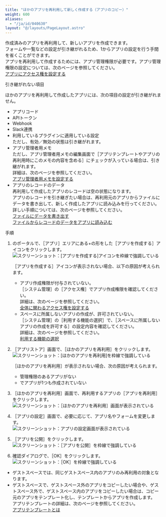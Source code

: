 ```yaml
---
title: "ほかのアプリを再利用して新しく作成する（アプリのコピー）"
weight: 600
aliases:
  - "/ja/id/040630"
layout: "@/layouts/PageLayout.astro"
---
```




作成済みのアプリを再利用して、新しいアプリを作成できます。  
フォームや一覧などの設定が引き継がれるため、1からアプリの設定を行う手間を省くことができます。  
アプリを再利用して作成するためには、アプリ管理権限が必要です。アプリ管理権限の設定については、次のページを参照してください。  
[アプリにアクセス権を設定する](/k/ja/id/040589.html)

<Heading id="create_app_app_recycle_10">引き継がれない項目</Heading>

ほかのアプリを再利用して作成したアプリには、次の項目の設定が引き継がれません。

* アプリコード
* APIトークン
* Webhook
* Slack連携
* 利用しているプラグインに適用している設定  
  ただし、有効／無効の状態は引き継がれます。
* アプリ管理者用メモ  
  ただし、アプリ管理者用メモの編集画面で<Wovn>［アプリテンプレートやアプリの再利用時にこのメモの内容を含める］</Wovn>にチェックが入っている場合は、引き継がれます。  
  詳細は、次のページを参照してください。  
  [アプリ管理者用メモを設定する](/k/ja/id/040558.html)
* アプリのレコードのデータ  
  再利用して作成したアプリのレコードは空の状態になります。  
  アプリのレコードを引き継ぎたい場合は、再利用元のアプリからファイルにデータを書き出して、新しく作成したアプリに読み込みを行ってください。  
  詳しい手順については、次のページを参照してください。  
  [ファイルにデータを書き出す](/k/ja/id/040452.html)  
  [ファイルからレコードのデータをアプリに読み込む](/k/ja/id/040724.html)

<Heading id="create_app_app_recycle_20">手順</Heading>

1. <Kintone />のポータルで、<Wovn>［アプリ］</Wovn>エリアにある+の形をした<Wovn>［アプリを作成する］</Wovn>アイコンをクリックします。  
   <Img src="/k/kintone/img-ja/app_recycle_img02.png" alt="スクリーンショット：[アプリを作成する]アイコンを枠線で強調している" />

   <Note>

   <Wovn>［アプリを作成する］</Wovn>アイコンが表示されない場合、以下の原因が考えられます。

   * アプリ作成権限が付与されていない。  
     <Wovn>［<Kintone />システム管理］</Wovn>の<Wovn>［アクセス権］</Wovn>でアプリ作成権限を確認してください。  
     詳細は、次のページを参照してください。  
     [<Kintone />全体に関わるアクセス権を設定する](/k/ja/id/040867.html)
   * スペースに所属しないアプリの作成が、許可されていない。  
     <Wovn>［<Kintone />システム管理］</Wovn>の<Wovn>［利用する機能の選択］</Wovn>で、<Wovn>［スペースに所属しないアプリの作成を許可する］</Wovn>の設定内容を確認してください。  
     詳細は、次のページを参照してください。  
     [利用する機能の選択](/k/ja/id/04031.html#admin_feature_activation_3010)

   </Note>

1. <Wovn>［<Kintone />アプリストア］</Wovn>画面で、<Wovn>［ほかのアプリを再利用］</Wovn>をクリックします。  
   <Img src="/k/kintone/img-ja/app_recycle_img03.png" alt="スクリーンショット：[ほかのアプリを再利用]を枠線で強調している" />

   <Note>

   <Wovn>［ほかのアプリを再利用］</Wovn>が表示されない場合、次の原因が考えられます。
   * 管理権限のあるアプリがない
   * <Kintone />でアプリが1つも作成されていない

   </Note>

1. <Wovn>［ほかのアプリを再利用］</Wovn>画面で、再利用するアプリの<Wovn>［アプリを再利用］</Wovn>をクリックします。  
   <Img src="/k/kintone/img-ja/app_recycle_img04.png" alt="スクリーンショット：［ほかのアプリを再利用］画面が表示されている" />

1. <Wovn>［アプリの設定］</Wovn>画面で、必要に応じて、アプリ名やフォームを変更します。  
   <Img src="/k/kintone/img-ja/app_recycle_img05.png" alt="スクリーンショット：アプリの設定画面が表示されている" />

1. <Wovn>［アプリを公開］</Wovn>をクリックします。  
   <Img src="/k/kintone/img-ja/app_recycle_img06.png" alt="スクリーンショット：［アプリを公開］を枠線で強調している" />

1. 確認ダイアログで、<Wovn>［OK］</Wovn>をクリックします。  
   <Img src="/k/kintone/img-ja/app_recycle_img07.png" alt="スクリーンショット：［OK］を枠線で強調している" />

<Note>

* ゲストスペースでは、同じゲストスペース内のアプリのみ再利用の対象となります。
* ゲストスペースで、ゲストスペース外のアプリをコピーしたい場合や、ゲストスペース外で、ゲストスペース内のアプリをコピーしたい場合は、コピー元のアプリをテンプレート化し、テンプレートからアプリを作成します。  
  アプリテンプレートの詳細は、次のページを参照してください。  
  [アプリテンプレートとは](/k/ja/id/04022.html)

</Note>
